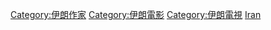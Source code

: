 {{Commonscat|Screenwriters from Iran}}

[[Category:伊朗作家|Category:伊朗作家]]
[[Category:伊朗電影|Category:伊朗電影]]
[[Category:伊朗電視|Category:伊朗電視]]
[[Category:各国编剧|Iran]]